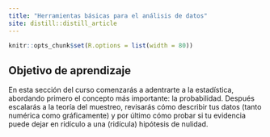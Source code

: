 ```yaml
---
title: "Herramientas básicas para el análisis de datos"
site: distill::distill_article
---
```


```r
knitr::opts_chunk$set(R.options = list(width = 80))
```

## Objetivo de aprendizaje

En esta sección del curso comenzarás a adentrarte a la estadística, abordando primero el concepto más importante: la probabilidad. Después escalarás a la teoría del muestreo, revisarás cómo describir tus datos (tanto numérica como gráficamente) y por último cómo probar si tu evidencia puede dejar en ridículo a una (ridícula) hipótesis de nulidad.
